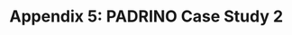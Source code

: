 \newpage

# Appendix 5: PADRINO Case Study 2

\includepdf[pages = -, nup = 1, pagecommand = {}]{rmd/published/rpdb-pdb-s2.pdf}
